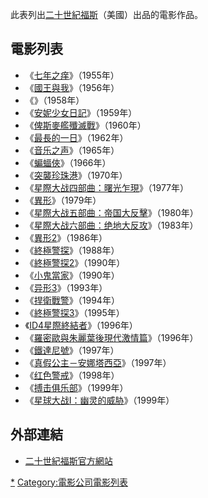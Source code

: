 {{expand english|time=2020-07-06T08:25:39+00:00}}
{{noteTA
|G1=Movie
|G2=美國漫畫
|G3=Show
}}
{{expand list}}
此表列出[[二十世紀福斯|二十世紀福斯]]（美國）出品的電影作品。

== 電影列表 ==
* 《[[七年之痒_(电影)|七年之痒]]》（1955年）
* 《[[國王與我_(1956年電影)|國王與我]]》（1956年）
* 《{{tsl|en|South_Pacific_(1958_film)|南太平洋 (1958年电影)|南太平洋}}》（1958年）
* 《[[安妮少女日記|安妮少女日記]]》（1959年）
* 《[[俾斯麥艦殲滅戰|俾斯麥艦殲滅戰]]》（1960年）
* 《[[碧血長天_(1962年電影)|最長的一日]]》（1962年）
* 《[[音乐之声_(电影)|音乐之声]]》（1965年）
* 《[[蝙蝠俠|蝙蝠俠]]》（1966年）
* 《[[突襲珍珠港|突襲珍珠港]]》（1970年）
* 《[[星際大战四部曲：曙光乍現|星際大战四部曲：曙光乍現]]》（1977年）
* 《[[異形_(電影)|異形]]》（1979年）
* 《[[星際大战五部曲：帝国大反擊|星際大战五部曲：帝国大反擊]]》（1980年）
* 《[[星際大战六部曲：绝地大反攻|星際大战六部曲：绝地大反攻]]》（1983年）
* 《[[異形2|異形2]]》（1986年）
* 《[[終極警探|終極警探]]》（1988年）
* 《[[終極警探2|終極警探2]]》（1990年）
* 《[[小鬼當家|小鬼當家]]》（1990年）
* 《[[异形3|异形3]]》（1993年）
* 《[[捍衛戰警|捍衛戰警]]》（1994年）
* 《[[終極警探3|終極警探3]]》（1995年）
* 《[[ID4星際終結者|ID4星際終結者]]》（1996年）
* 《[[羅密歐與朱麗葉後現代激情篇|羅密歐與朱麗葉後現代激情篇]]》（1996年）
* 《[[鐵達尼號_(1997年電影)|鐵達尼號]]》（1997年）
* 《[[真假公主－安娜塔西亞|真假公主－安娜塔西亞]]》（1997年）
* 《[[紅色警戒_(電影)|红色警戒]]》（1998年）
* 《[[搏击俱乐部|搏击俱乐部]]》（1999年）
* 《[[星球大战I：幽灵的威胁|星球大战I：幽灵的威胁]]》（1999年）

== 外部連結 ==
* [http://www.foxmovies.com/ 二十世紀福斯官方網站]{{Wayback|url=http://www.foxmovies.com/ |date=20180126133159 }}{{en icon}}

{{Portal bar|美國|文化|電影|企業}}

[[Category:20世紀福斯電影|*]]
[[Category:電影公司電影列表|Category:電影公司電影列表]]